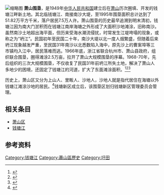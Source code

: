 {{Infobox PRCG 
|中共机构名称 = 中共萧山区围垦指挥部委员会
|机构名称 = 杭州市萧山区围垦指挥部
|机构名称2 = 萧山农业对外综合开发区管理委员会办公室
|上级机构 = 萧山区农业局
|管辖范围 = 围垦相关事项
|年度拨款 = 1379.26万元（2017）
|年度支出 = 1005.26万元（2017）
|脚注 =
<ref>{{Cite web|title=杭州市萧山区围垦指挥部(萧山农业对外综合开发区管理委员会办公室)|url=http://xxgk.xiaoshan.gov.cn/art/2017/11/9/art_1310587_12890245.html|accessdate=|author=区农业局（区林业局）|date=2017-11-09|format=|publisher=萧山区政府|language=zh-hans}}</ref>
}}

[[File:萧山围垦区.svg|缩略图]]
'''萧山围垦'''，是1949年[[中华人民共和国|中华人民共和国]]建立后在[[萧山区|萧山]]历次圈填、开发的钱塘江畔新土地。其北临钱塘江、南接南沙大堤，至1995年围垦面积总计达到了51.82万平方千米，落户居民7.5万人许。萧山围垦的历史最早追溯到明末清初，钱塘江因为南大门淤积而在钱塘江南岸海塘之外形成了大面积沙地滩涂，旧称南沙。虽然南沙土地超出海平面，但历来受海水潮流侵扰，时常发生江堤垮塌的现象，或称之为“坍江”。民国初年至民国二十年，南沙大堤以北一度人烟繁盛，但随着后来坍江现象越发严重，至民国31年南沙以北悉数陷入海中，原先沙上的曹案埠等三市镇均入江中，居民落难而逃。1966年底，浙江省联合杭州市、萧山县政府，组织联合围垦，圈得滩涂2.5万亩，拉开了萧山大规模围垦的序幕。1968-70年，先后组织的三次大规模围垦，不仅收复了民国31年前坍江所失土地，解决了萧山人多地少的困境，还固定了钱塘江的河道，扩大了东面滩涂面积。<ref>{{Cite book|title=萧山围垦志|url=https://book.douban.com/subject/4153583/|publisher=上海人民出版社|date=1999-08|isbn=978-7-208-03014-5|last=《萧山围垦志》编辑部}}</ref>{{rp|43-47}}<ref>{{Cite web|title=【浙江往事】红色年代：关于围垦的记忆|url=https://zj.qq.com/a/20140831/012279.htm|accessdate=2020-07-08|date=2014-08-31|publisher=腾讯网}}</ref><ref>{{Cite web|title=萧山沙地的 "现代史"|url=http://news.youth.cn/jsxw/201704/t20170411_9450317.htm|accessdate=2020-07-08|date=2017-04-11|publisher=中国青年网}}</ref>

历史上，萧山区又分为上山人、里畈人、沙地人，沙地人就是指代居住在海塘以外钱塘江滩涂沙地的居民。<ref>{{Cite web|title=萧山沙地文化|url=http://china.zjol.com.cn/05china/system/2010/09/22/016952279.shtml|accessdate=2020-07-08|date=2010-09-22|publisher=浙江在线}}</ref>钱塘新区成立后，该围垦区划归钱塘新区管理委员会管理。

==相关条目==
*[[萧山区|萧山区]]
*[[钱塘江|钱塘江]]
==参考资料==
{{reflist}}

[[Category:钱塘江|Category:钱塘江]]
[[Category:蕭山區歷史|Category:蕭山區歷史]]
[[Category:圩田|Category:圩田]]